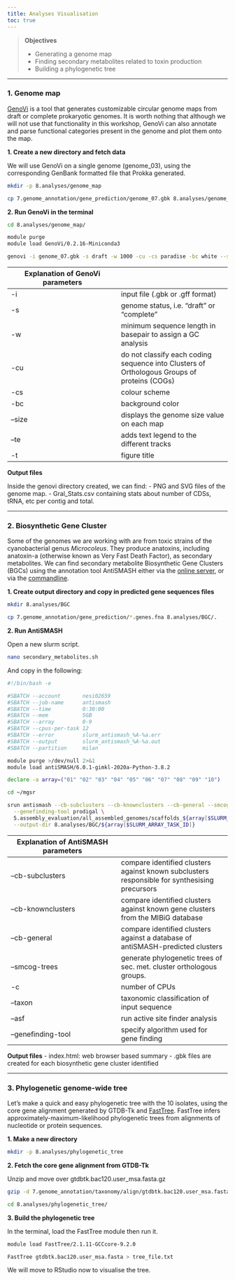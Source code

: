 ```yaml
---
title: Analyses Visualisation
toc: true
---
```


>**Objectives**
> 
>- Generating a genome map
>- Finding secondary metabolites related to toxin production
>- Building a phylogenetic tree

---

### 1. Genome map

[GenoVi](https://github.com/robotoD/GenoVi) is a tool that generates customizable circular genome maps from draft or complete prokaryotic genomes. It is worth nothing that although we will not use that functionality in this workshop, GenoVi can also annotate and parse functional categories present in the genome and plot them onto the map.

**1. Create a new directory and fetch data**

We will use GenoVi on a single genome (genome_03), using the corresponding GenBank formatted file that Prokka generated.

```bash
mkdir -p 8.analyses/genome_map

cp 7.genome_annotation/gene_prediction/genome_07.gbk 8.analyses/genome_map/.
```

**2. Run GenoVi in the terminal**

```bash
cd 8.analyses/genome_map/

module purge
module load GenoVi/0.2.16-Miniconda3

genovi -i genome_07.gbk -s draft -w 1000 -cu -cs paradise -bc white --size -te -t 'genome_07'
```

|**Explanation of GenoVi parameters**||
|---|---|
-i| input file (.gbk or .gff format)
-s| genome status, i.e. "draft" or "complete"
-w| minimum sequence length in basepair to assign a GC analysis
-cu| do not classify each coding sequence into Clusters of Orthologous Groups of proteins (COGs)
-cs| colour scheme
-bc| background color
--size|displays the genome size value on each map 
--te|adds text legend to the different tracks
-t|figure title

**Output files**

Inside the genovi directory created, we can find:
- PNG and SVG files of the genome map.
- Gral_Stats.csv containing stats about number of CDSs, tRNA, etc per contig and total.

---

### 2. Biosynthetic Gene Cluster 

Some of the genomes we are working with are from toxic strains of the cyanobacterial genus *Microcoleus*. They produce anatoxins, including anatoxin-a (otherwise known as Very Fast Death Factor), as secondary metabolites. We can find secondary metabolite Biosynthetic Gene Clusters (BGCs) using the annotation tool AntiSMASH either via the [online server](https://antismash.secondarymetabolites.org/#!/start), or via the [commandline](https://github.com/antismash/antismash).

**1. Create output directory and copy in predicted gene sequences files**

```bash
mkdir 8.analyses/BGC

cp 7.genome_annotation/gene_prediction/*.genes.fna 8.analyses/BGC/.
```

**2. Run AntiSMASH**

Open a new slurm script.

```bash
nano secondary_metabolites.sh
```

And copy in the following:

```bash
#!/bin/bash -e

#SBATCH --account       nesi02659
#SBATCH --job-name      antismash
#SBATCH --time          0:30:00
#SBATCH --mem           5GB
#SBATCH --array         0-9
#SBATCH --cpus-per-task 12
#SBATCH --error         slurm_antismash_%A-%a.err
#SBATCH --output        slurm_antismash_%A-%a.out
#SBATCH --partition     milan

module purge >/dev/null 2>&1  
module load antiSMASH/6.0.1-gimkl-2020a-Python-3.8.2

declare -a array=("01" "02" "03" "04" "05" "06" "07" "08" "09" "10") 

cd ~/mgsr

srun antismash --cb-subclusters --cb-knownclusters --cb-general --smcog-trees -c 12 --taxon bacteria --asf \
  --genefinding-tool prodigal \
  5.assembly_evaluation/all_assembled_genomes/scaffolds_${array[$SLURM_ARRAY_TASK_ID]}.m1000.fasta  \
  --output-dir 8.analyses/BGC/${array[$SLURM_ARRAY_TASK_ID]}
```

|**Explanation of AntiSMASH parameters**||
|---|---|
--cb-subclusters|compare identified clusters against known subclusters responsible for synthesising precursors
--cb-knownclusters|compare identified clusters against known gene clusters from the MIBiG database
--cb-general|compare identified clusters against a database of antiSMASH-predicted clusters
--smcog-trees|generate phylogenetic trees of sec. met. cluster orthologous groups.
-c|number of CPUs
--taxon|taxonomic classification of input sequence
--asf|run active site finder analysis
--genefinding-tool|specify algorithm used for gene finding

**Output files**
- index.html: web browser based summary 
- .gbk files are created for each biosynthetic gene cluster identified

---

### 3. Phylogenetic genome-wide tree

Let's make a quick and easy phylogenetic tree with the 10 isolates, using the core gene alignment generated by GTDB-Tk and [FastTree](https://morgannprice.github.io/fasttree/). FastTree infers approximately-maximum-likelihood phylogenetic trees from alignments of nucleotide or protein sequences.

**1. Make a new directory**

```bash
mkdir -p 8.analyses/phylogenetic_tree
```

**2. Fetch the core gene alignment from GTDB-Tk**

Unzip and move over gtdbtk.bac120.user_msa.fasta.gz

```bash
gzip -d 7.genome_annotation/taxonomy/align/gtdbtk.bac120.user_msa.fasta.gz > 8.analyses/phylogenetic_tree/gtdbtk.bac120.user_msa.fasta

cd 8.analyses/phylogenetic_tree/
```

**3. Build the phylogenetic tree**

In the terminal, load the FastTree module then run it.

```bash
module load FastTree/2.1.11-GCCcore-9.2.0

FastTree gtdbtk.bac120.user_msa.fasta > tree_file.txt
```

We will move to RStudio now to visualise the tree.